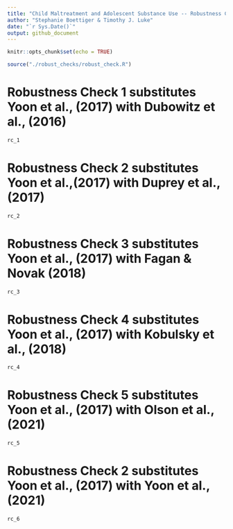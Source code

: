 ```yaml
---
title: "Child Maltreatment and Adolescent Substance Use -- Robustness Check Report"
author: "Stephanie Boettiger & Timothy J. Luke"
date: "`r Sys.Date()`"
output: github_document
---
```


```r
knitr::opts_chunk$set(echo = TRUE)

source("./robust_checks/robust_check.R")

```

# Robustness Check 1 substitutes Yoon et al., (2017) with Dubowitz et al., (2016)

```r
rc_1
```

# Robustness Check 2 substitutes Yoon et al.,(2017) with Duprey et al., (2017)

```r
rc_2
```

# Robustness Check 3 substitutes Yoon et al., (2017) with Fagan & Novak (2018)

```r
rc_3
```

# Robustness Check 4 substitutes Yoon et al., (2017) with Kobulsky et al., (2018)

```r
rc_4
```

# Robustness Check 5 substitutes Yoon et al., (2017) with Olson et al.,(2021)

```r
rc_5
```

# Robustness Check 2 substitutes Yoon et al., (2017) with Yoon et al., (2021)

```r
rc_6
```
